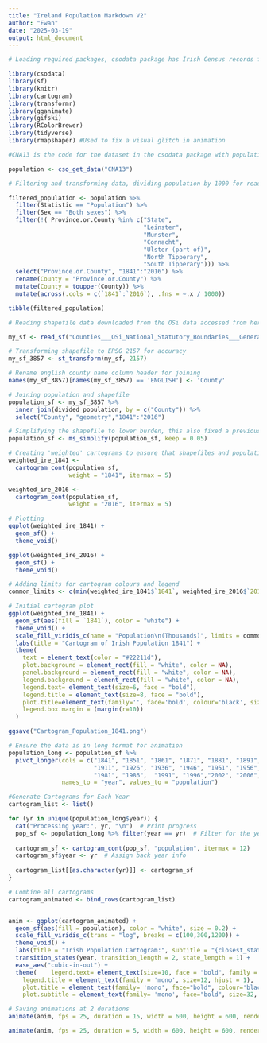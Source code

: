 ---
title: "Ireland Population Markdown V2"
author: "Ewan"
date: "2025-03-19"
output: html_document
---

```{r}
# Loading required packages, csodata package has Irish Census records from 1841-2022

library(csodata)
library(sf)
library(knitr)
library(cartogram)
library(transformr)
library(gganimate)
library(gifski)
library(RColorBrewer)
library(tidyverse)
library(rmapshaper) #Used to fix a visual glitch in animation
```

```{r}
#CNA13 is the code for the dataset in the csodata package with population of the 1841-2022 censuses access here: https://data.cso.ie/table/CNA13

population <- cso_get_data("CNA13")
```

```{r}
# Filtering and transforming data, dividing population by 1000 for readability in later graph

filtered_population <- population %>%
  filter(Statistic == "Population") %>%
  filter(Sex == "Both sexes") %>%
  filter(!( Province.or.County %in% c("State", 
                                      "Leinster", 
                                      "Munster", 
                                      "Connacht", 
                                      "Ulster (part of)", 
                                      "North Tipperary", 
                                      "South Tipperary"))) %>%
  select("Province.or.County", "1841":"2016") %>%
  rename(County = "Province.or.County") %>%
  mutate(County = toupper(County)) %>%
  mutate(across(.cols = c(`1841`:`2016`), .fns = ~.x / 1000))

tibble(filtered_population)
```

```{r}
# Reading shapefile data downloaded from the OSi data accessed from here: https://shorturl.at/CBTjE

my_sf <- read_sf("Counties___OSi_National_Statutory_Boundaries___Generalised_20m_-6920972630406172930.geojson")

# Transforming shapefile to EPSG 2157 for accuracy
my_sf_3857 <- st_transform(my_sf, 2157)

# Rename english county name column header for joining
names(my_sf_3857)[names(my_sf_3857) == 'ENGLISH'] <- 'County'

```

```{r}
# Joining population and shapefile
population_sf <- my_sf_3857 %>%
  inner_join(divided_population, by = c("County")) %>%
  select("County", "geometry","1841":"2016")

# Simplifying the shapefile to lower burden, this also fixed a previous visual glitch
population_sf <- ms_simplify(population_sf, keep = 0.05) 

# Creating 'weighted' cartograms to ensure that shapefiles and population are working as intended
weighted_ire_1841 <- 
  cartogram_cont(population_sf,
                 weight = "1841", itermax = 5)

weighted_ire_2016 <- 
  cartogram_cont(population_sf,
                 weight = "2016", itermax = 5)

# Plotting
ggplot(weighted_ire_1841) +
  geom_sf() +
  theme_void()

ggplot(weighted_ire_2016) +
  geom_sf() +
  theme_void()
```

```{r}
# Adding limits for cartogram colours and legend
common_limits <- c(min(weighted_ire_1841$`1841`, weighted_ire_2016$`2016`), max(weighted_ire_1841$`1841`, weighted_ire_2016$`2016`))

# Initial cartogram plot
ggplot(weighted_ire_1841) +
  geom_sf(aes(fill = `1841`), color = "white") +
  theme_void() +   
  scale_fill_viridis_c(name = "Population\n(Thousands)", limits = common_limits, breaks = c(300, 600, 900, 1200, 1500)) +
  labs(title = "Cartogram of Irish Population 1841") +
  theme(
    text = element_text(color = "#22211d"),
    plot.background = element_rect(fill = "white", color = NA),
    panel.background = element_rect(fill = "white", color = NA),
    legend.background = element_rect(fill = "white", color = NA),
    legend.text= element_text(size=6, face = "bold"),
    legend.title = element_text(size=8, face = "bold"),
    plot.title=element_text(family='', face='bold', colour='black', size=16, hjust = 0),
    legend.box.margin = (margin(r=10))
  )

ggsave("Cartogram_Population_1841.png")
```

```{r}
# Ensure the data is in long format for animation
population_long <- population_sf %>%
  pivot_longer(cols = c("1841", "1851", "1861", "1871", "1881", "1891", "1901", 
                        "1911", "1926", "1936", "1946", "1951", "1956", "1961", "1966", "1971", "1979",
                        "1981", "1986",  "1991", "1996","2002", "2006", "2011", "2016"), 
               names_to = "year", values_to = "population")

#Generate Cartograms for Each Year
cartogram_list <- list()

for (yr in unique(population_long$year)) {
  cat("Processing year:", yr, "\n")  # Print progress
  pop_sf <- population_long %>% filter(year == yr)  # Filter for the year
  
  cartogram_sf <- cartogram_cont(pop_sf, "population", itermax = 12)
  cartogram_sf$year <- yr  # Assign back year info
  
  cartogram_list[[as.character(yr)]] <- cartogram_sf
}

# Combine all cartograms
cartogram_animated <- bind_rows(cartogram_list)


anim <- ggplot(cartogram_animated) +
  geom_sf(aes(fill = population), color = "white", size = 0.2) +
  scale_fill_viridis_c(trans = "log", breaks = c(100,300,1200)) +
  theme_void() +
  labs(title = "Irish Population Cartogram:", subtitle = "{closest_state}", fill = " Population\n(Thousands)") +
  transition_states(year, transition_length = 2, state_length = 1) +
  ease_aes("cubic-in-out") +
  theme(    legend.text= element_text(size=10, face = "bold", family = "mono"),
    legend.title = element_text(family = 'mono', size=12, hjust = 1),
    plot.title = element_text(family= 'mono', face="bold", colour='black', size=32, hjust = 0.2, vjust = 0),
    plot.subtitle = element_text(family= 'mono', face="bold", size=32, hjust = 0.6))

# Saving animations at 2 durations
animate(anim, fps = 25, duration = 15, width = 600, height = 600, renderer = gifski_renderer("Animated_Cartogram_Ireland.gif"))

animate(anim, fps = 25, duration = 5, width = 600, height = 600, renderer = gifski_renderer("Animated_Cartogram_Ireland_Fast.gif"))
```

